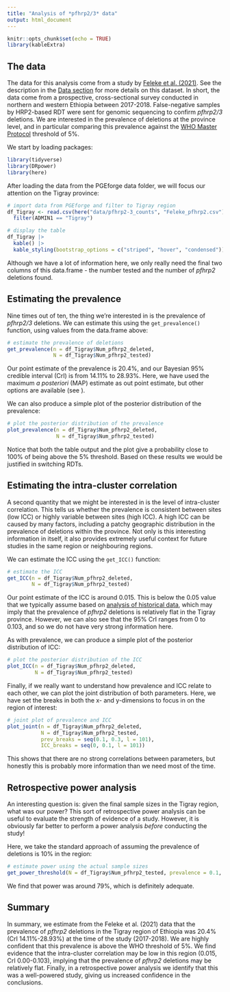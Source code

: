 ```yaml
---
title: "Analysis of *pfhrp2/3* data"
output: html_document
---
```


```r
knitr::opts_chunk$set(echo = TRUE)
library(kableExtra)
```

## The data

The data for this analysis come from a study by [Feleke et al. (2021)](https://doi.org/10.1038/s41564-021-00962-4). See the description in the [Data section](TODO) for more details on this dataset. In short, the data come from a prospective, cross-sectional survey conducted in northern and western Ethiopia between 2017-2018. False-negative samples by HRP2-based RDT were sent for genomic sequencing to confirm *pfhrp2/3* deletions. We are interested in the prevalence of deletions at the province level, and in particular comparing this prevalence against the [WHO Master Protocol](https://iris.who.int/bitstream/handle/10665/331197/9789240002050-eng.pdf) threshold of 5%.

We start by loading packages:

```r
library(tidyverse)
library(DRpower)
library(here)
```

After loading the data from the PGEforge data folder, we will focus our attention on the Tigray province:

```r
# import data from PGEforge and filter to Tigray region
df_Tigray <- read.csv(here("data/pfhrp2-3_counts", "Feleke_pfhrp2.csv")) |>
  filter(ADMIN1 == "Tigray")

# display the table
df_Tigray |>
  kable() |>
  kable_styling(bootstrap_options = c("striped", "hover", "condensed"))
```

Although we have a lot of information here, we only really need the final two columns of this data.frame - the number tested and the number of *pfhrp2* deletions found.

## Estimating the prevalence

Nine times out of ten, the thing we're interested in is the prevalence of *pfhrp2/3* deletions. We can estimate this using the `get_prevalence()` function, using values from the data.frame above:

```r
# estimate the prevalence of deletions
get_prevalence(n = df_Tigray$Num_pfhrp2_deleted,
               N = df_Tigray$Num_pfhrp2_tested)
```

Our point estimate of the prevalence is 20.4%, and our Bayesian 95% credible interval (CrI) is from 14.11% to 28.93%. Here, we have used the maximum *a posteriori* (MAP) estimate as out point estimate, but other options are available (see \code{?get_prevalence}).

We can also produce a simple plot of the posterior distribution of the prevalence:

```r
# plot the posterior distribution of the prevalence
plot_prevalence(n = df_Tigray$Num_pfhrp2_deleted,
                N = df_Tigray$Num_pfhrp2_tested)
```

Notice that both the table output and the plot give a probability close to 100% of being above the 5% threshold. Based on these results we would be justified in switching RDTs.

## Estimating the intra-cluster correlation

A second quantity that we might be interested in is the level of intra-cluster correlation. This tells us whether the prevalence is consistent between sites (low ICC) or highly variable between sites (high ICC). A high ICC can be caused by many factors, including a patchy geographic distribution in the prevalence of deletions within the province. Not only is this interesting information in itself, it also provides extremely useful context for future studies in the same region or neighbouring regions.

We can estimate the ICC using the `get_ICC()` function:

```r
# estimate the ICC
get_ICC(n = df_Tigray$Num_pfhrp2_deleted,
        N = df_Tigray$Num_pfhrp2_tested)
```

Our point estimate of the ICC is around 0.015. This is below the 0.05 value that we typically assume based on [analysis of historical data](https://mrc-ide.github.io/DRpower/articles/historical_analysis.html), which may imply that the prevalence of *pfhrp2* deletions is relatively flat in the Tigray province. However, we can also see that the 95% CrI ranges from 0 to 0.103, and so we do not have very strong information here.

As with prevalence, we can produce a simple plot of the posterior distribution of ICC:

```r
# plot the posterior distribution of the ICC
plot_ICC(n = df_Tigray$Num_pfhrp2_deleted,
         N = df_Tigray$Num_pfhrp2_tested)
```

Finally, if we really want to understand how prevalence and ICC relate to each other, we can plot the joint distribution of both parameters. Here, we have set the breaks in both the x- and y-dimensions to focus in on the region of interest:

```r
# joint plot of prevalence and ICC
plot_joint(n = df_Tigray$Num_pfhrp2_deleted,
           N = df_Tigray$Num_pfhrp2_tested,
           prev_breaks = seq(0.1, 0.3, l = 101),
           ICC_breaks = seq(0, 0.1, l = 101))
```

This shows that there are no strong correlations between parameters, but honestly this is probably more information than we need most of the time.

## Retrospective power analysis

An interesting question is: given the final sample sizes in the Tigray region, what was our power? This sort of retrospective power analysis can be useful to evaluate the strength of evidence of a study. However, it is obviously far better to perform a power analysis *before* conducting the study!

Here, we take the standard approach of assuming the prevalence of deletions is 10% in the region:

```r
# estimate power using the actual sample sizes
get_power_threshold(N = df_Tigray$Num_pfhrp2_tested, prevalence = 0.1, reps = 1e3)
```

We find that power was around 79%, which is definitely adequate.

## Summary

In summary, we estimate from the Feleke et al. (2021) data that the prevalence of *pfhrp2* deletions in the Tigray region of Ethiopia was 20.4% (CrI 14.11%-28.93%) at the time of the study (2017-2018). We are highly confident that this prevalence is above the WHO threshold of 5%. We find evidence that the intra-cluster correlation may be low in this region (0.015, CrI 0.00-0.103), implying that the prevalence of *pfhrp2* deletions may be relatively flat. Finally, in a retrospective power analysis we identify that this was a well-powered study, giving us increased confidence in the conclusions.
